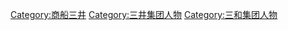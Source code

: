 [[Category:商船三井|Category:商船三井]]
[[Category:三井集团人物|Category:三井集团人物]]
[[Category:三和集团人物|Category:三和集团人物]]